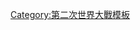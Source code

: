{{Campaign
|name=第二次世界大戰中的芬蘭
|raw_name=Campaignbox Finland 1939-1945
|battles=[[冬季战争]] &ndash; [[继续战争]] &ndash; [[拉普兰战争]]}}<noinclude>
[[Category:第二次世界大戰模板]]
</noinclude>
